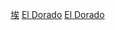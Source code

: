 {{cat main|埃爾多拉多郡}}
[[Category:埃爾多拉多郡|埃]]
[[Category:加利福尼亚州各县人士|El Dorado]]
[[Category:薩克拉門托都市區人物|El Dorado]]